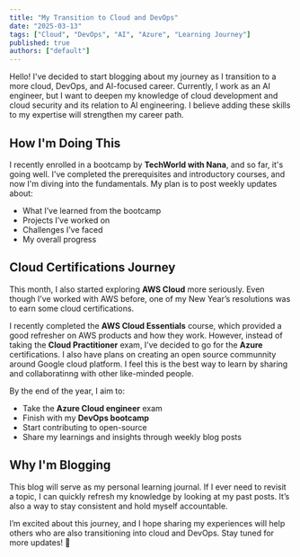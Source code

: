 ```yaml
---
title: "My Transition to Cloud and DevOps"
date: "2025-03-13"
tags: ["Cloud", "DevOps", "AI", "Azure", "Learning Journey"]
published: true
authors: ["default"]
---
```



Hello! I've decided to start blogging about my journey as I transition to a more cloud, DevOps, and AI-focused career. 
Currently, I work as an AI engineer, but I want to deepen my knowledge of cloud development and cloud security and its relation to AI engineering. I believe adding these skills to my expertise will strengthen my career path.  

## How I'm Doing This  

I recently enrolled in a bootcamp by **TechWorld with Nana**, and so far, it's going well. I've completed the prerequisites and introductory courses, and now I'm diving into the fundamentals. My plan is to post weekly updates about:  

- What I’ve learned from the bootcamp  
- Projects I’ve worked on  
- Challenges I’ve faced  
- My overall progress  

## Cloud Certifications Journey  

This month, I also started exploring **AWS Cloud** more seriously. Even though I’ve worked with AWS before, one of my New Year’s resolutions was to earn some cloud certifications.  

I recently completed the **AWS Cloud Essentials** course, which provided a good refresher on AWS products and how they work. However, instead of taking the **Cloud Practitioner** exam, I’ve decided to go for the **Azure** certifications. 
I also have plans on creating an open source communnity around Google cloud platform. I feel this is the best way to learn by sharing and collaboratinng with other like-minded people.



By the end of the year, I aim to:  

- Take the **Azure Cloud engineer** exam
- Finish with my **DevOps bootcamp**  
- Start contributing to open-source
- Share my learnings and insights through weekly blog posts 



## Why I'm Blogging  

This blog will serve as my personal learning journal. If I ever need to revisit a topic, I can quickly refresh my knowledge by looking at my past posts. It’s also a way to stay consistent and hold myself accountable.  

I’m excited about this journey, and I hope sharing my experiences will help others who are also transitioning into cloud and DevOps. Stay tuned for more updates! 🚀  



